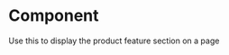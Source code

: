 
<Meta
  title="Components/Organisms/AcfProductFeaturesSection"
  component={AcfProductFeaturesSection}
/>

# Component

Use this to display the product feature section on a page

<Canvas>
  <Story name="Component">
    <AcfProductFeaturesSection
      heading="Our products have one purpose - accurate monitoring"
      copy="Lorem ipsum dolor sit amet, consectetur adipiscing elit. Nullam semper elementum egestas. Quisque viverra augue vestibulum pellentesque hendrerit. "
      items={[
        {
          title: 'Next-Generation Technology'
        },
        {
          title: 'Reliable'
        },
        {
          title: 'Scalable'
        }
      ]}
    />
  </Story>
</Canvas>
